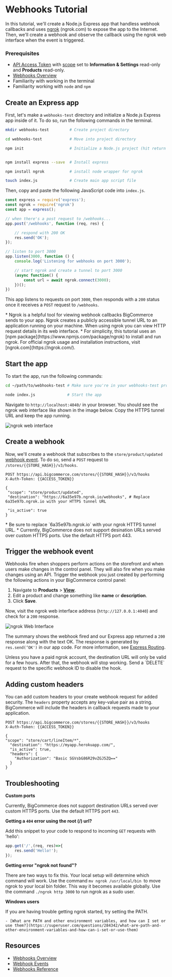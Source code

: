 # Webhooks Tutorial



In this tutorial, we'll create a Node.js Express app that handless webhook callbacks and uses [ngrok](https://ngrok.com/) (ngrok.com) to expose the app to the Internet. Then, we'll create a webhook and observe the callback using the ngrok web interface when the event is triggered.


### Prerequisites

- [API Access Token](/api-docs/getting-started/authentication/api-accounts) with [scope](/api-docs/getting-started/authentication/rest-api-authentication#oauth-scopes) set to **Information & Settings** read-only and **Products** read-only.
- [Webhooks Overview](/api-docs/store-management/webhooks/overview)
- Familiarity with working in the terminal
- Familiarity working with `node` and `npm`
## Create an Express app

First, let's make a `webhooks-test` directory and initialize a Node.js Express app inside of it. To do so, run the following commands in the terminal.


```bash
mkdir webhooks-test         # Create project directory

cd webhooks-test            # Move into project directory

npm init                    # Initialize a Node.js project (hit return to accept the default values)


npm install express --save  # Install express

npm install ngrok           # install node wrapper for ngrok

touch index.js              # Create main app script file

```

Then, copy and paste the following JavaScript code into `index.js`.



```js
const express = require('express');
const ngrok = require('ngrok')
const app = express();

// when there's a post request to /webhooks...
app.post('/webhooks', function (req, res) {

    // respond with 200 OK
    res.send('OK');
});

// listen to port 3000
app.listen(3000, function () {
    console.log('Listening for webhooks on port 3000');

    // start ngrok and create a tunnel to port 3000
    (async function() {
        const url = await ngrok.connect(3000);
    })();
})
```

This app listens to requests on port `3000`, then responds with a `200` status once it receives a `POST` request to `/webhooks`.

<Callout type="info">
  * Ngrok is a helpful tool for viewing webhook callbacks BigCommerce sends to your app. Ngrok creates a publicly accessible tunnel URL to an application running on your machine. When using ngrok you can view HTTP request details in its web interface.
  * For simplicity, this tutorial uses an [npm package](https://www.npmjs.com/package/ngrok) to install and run ngrok. For official ngrok usage and installation instructions, visit [ngrok.com](https://ngrok.com/).
</Callout>




## Start the app

To start the app, run the following commands:


```bash
cd ~/path/to/webhooks-test # Make sure you're in your webhooks-test project directory

node index.js              # Start the app
```

Navigate to `http://localhost:4040/` in your browser. You should see the ngrok web interface like shown in the image below. Copy the HTTPS tunnel URL and keep the app running.

![ngrok web interface](https://storage.googleapis.com/bigcommerce-production-dev-center/images/Management-APIs/1531500191661.png)

## Create a webhook

Now, we'll create a webhook that subscribes to the `store/product/updated` [webhook event](/api-docs/store-management/webhooks/webhook-events). To do so, send a `POST` request to `/stores/{{STORE_HASH}}/v3/hooks`.


```http
POST https://api.bigcommerce.com/stores/{{STORE_HASH}}/v3/hooks
X-Auth-Token: {{ACCESS_TOKEN}}

{
 "scope": "store/product/updated",
 "destination": "https://6a35e97b.ngrok.io/webhooks", # Replace 6a35e97b.ngrok.io with your HTTPS tunnel URL

 "is_active": true
}
```

<Callout type="info">
  * Be sure to replace `6a35e97b.ngrok.io` with your ngrok HTTPS tunnel URL.
  * Currently, BigCommerce does not support desination URLs served over custom HTTPS ports. Use the default HTTPS port 443.
</Callout>



## Trigger the webhook event

Webhooks fire when shoppers perform actions on the storefront and when users make changes in the control panel. They will also fire when you make changes using an API. Trigger the webhook you just created by performing the following actions in your BigCommerce control panel:


1. Navigate to **Products** > [**View**](https://login.bigcommerce.com/deep-links/manage/products).
2. Edit a product and change something like **name** or **description**.
3. Click **Save**.

Now, visit the ngrok web interface address (`http://127.0.0.1:4040`) and check for a `200` response.

![ngrok Web Interface](https://storage.googleapis.com/bigcommerce-production-dev-center/images/Management-APIs/1531500945565.png)

The summary shows the webhook fired and our Express app returned a `200` response along with the text OK. The response is generated by `res.send(‘OK')` in our app code. For more information, see [Express Routing](https://expressjs.com/en/guide/routing.html).

<Callout type="warning">
  Unless you have a paid ngrok account, the destination URL will only be valid for a few hours. After that, the webhook will stop working. Send a `DELETE` request to the specific webhook ID to disable the hook.
</Callout>

## Adding custom headers

You can add custom headers to your create webhook request for added security. The `headers` property accepts any key-value pair as a string. BigCommerce will include the headers in callback requests made to your application.


```http
POST https://api.bigcommerce.com/stores/{{STORE_HASH}}/v3/hooks
X-Auth-Token: {{ACCESS_TOKEN}}

{
"scope": "store/cart/lineItem/*",
  "destination": "https://myapp.herokuapp.com/",
  "is_active": true,
  "headers": {
    "Authorization": "Basic SGVsbG86R29vZGJ5ZQ=="
  }
}
```

## Troubleshooting

**Custom ports**

Currently, BigCommerce does not support destination URLs served over custom HTTPS ports. Use the default HTTPS port `443`.

**Getting a `404` error using the root (/) url?**

Add this snippet to your code to respond to incoming `GET` requests with 'hello':


```js
app.get('/',(req, res)=>{
    res.send('Hello!');
});
```

**Getting error "ngrok not found"?**

There are two ways to fix this. Your local setup will determine which command will work.
Use the command `mv ngrok /usr/local/bin `to move ngrok to your local bin folder. This way it becomes available globally.
Use the command `./ngrok http 3000` to run ngrok as a sudo user.

**Windows users**

If you are having trouble getting ngrok started, try setting the PATH.

    - [What are PATH and other environment variables, and how can I set or use them?](https://superuser.com/questions/284342/what-are-path-and-other-environment-variables-and-how-can-i-set-or-use-them)

## Resources
* [Webhooks Overview](/api-docs/getting-started/webhooks/about-webhooks)
* [Webhook Events](/api-docs/store-management/webhooks/webhook-events)
* [Webhooks Reference](/docs/webhooks/overview)
